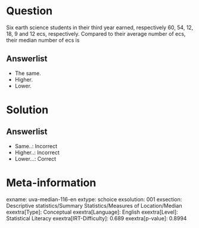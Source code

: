 Question
========

Six earth science students in their third year earned, respectively 60, 54, 12, 18, 9 and 12 ecs, respectively. Compared to their average number of ecs, their median number of ecs is

Answerlist
----------

* The same.
* Higher.
* Lower.

Solution
========

Answerlist
----------

* Same..: Incorrect
* Higher..: Incorrect
* Lower...: Correct

Meta-information
================
exname: uva-median-116-en
extype: schoice
exsolution: 001
exsection: Descriptive statistics/Summary Statistics/Measures of Location/Median
exextra[Type]: Conceptual
exextra[Language]: English
exextra[Level]: Statistical Literacy
exextra[IRT-Difficulty]: 0.689
exextra[p-value]: 0.8994
